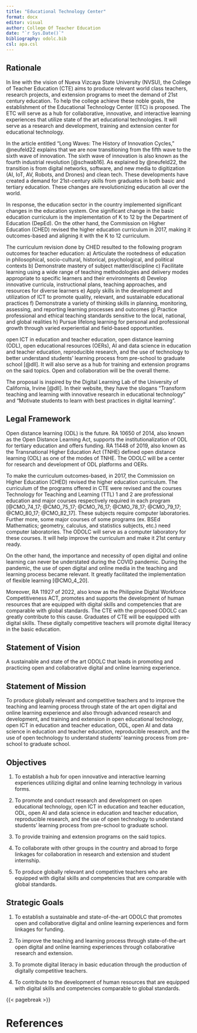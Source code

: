 ```yaml
---
title: "Educational Technology Center"
format: docx
editor: visual
author: College Of Teacher Education
date: "`r Sys.Date()`"
bibliography: odolc.bib
csl: apa.csl
---
```


## Rationale

In line with the vision of Nueva Vizcaya State University (NVSU), the College of Teacher Education (CTE) aims to produce relevant world class teachers, research projects, and extension programs to meet the demand of 21st century education. To help the college achieve these noble goals, the establishment of the Educational Technology Center (ETC) is proposed. The ETC will serve as a hub for collaborative, innovative, and interactive learning experiences that utilize state of the art educational technologies. It will serve as a research and development, training and extension center for educational technology.

In the article entitled "Long Waves: The History of Innovation Cycles," @neufeld22 explains that we are now transitioning from the fifth wave to the sixth wave of innovation. The sixth wave of innovation is also known as the fourth industrial revolution [@schwab16]. As explained by @neufeld22, the transition is from digital networks, software, and new media to digitization (AI, IoT, AV, Robots, and Drones) and clean tech. These developments have created a demand for 21st-century skills from graduates in both basic and tertiary education. These changes are revolutionizing education all over the world.

In response, the education sector in the country implemented significant changes in the education system. One significant change in the basic education curriculum is the implementation of K to 12 by the Department of Education (DepEd). On the other hand, the Commission on Higher Education (CHED) revised the higher education curriculum in 2017, making it outcomes-based and aligning it with the K to 12 curriculum.

The curriculum revision done by CHED resulted to the following program outcomes for teacher education: a) Articulate the rootedness of education in philosophical, socio-cultural, historical, psychological, and political contexts b) Demonstrate mastery of subject matter/discipline c) Facilitate learning using a wide range of teaching methodologies and delivery modes appropriate to specific learners and their environments d) Develop innovative curricula, instructional plans, teaching approaches, and resources for diverse learners e) Apply skills in the development and utilization of ICT to promote quality, relevant, and sustainable educational practices f) Demonstrate a variety of thinking skills in planning, monitoring, assessing, and reporting learning processes and outcomes g) Practice professional and ethical teaching standards sensitive to the local, national, and global realities h) Pursue lifelong learning for personal and professional growth through  varied experiential and field-based opportunities. 






open ICT in education and teacher education, open distance learning (ODL), open educational resources (OERs), AI and data science in education and teacher education, reproducible research, and the use of technology to better understand students' learning process from pre-school to graduate school [@dll]. It will also serve as a hub for training and extension programs on the said topics. Open and collaboration will be the overall theme.

The proposal is inspired by the Digital Learning Lab of the University of California, Irvine [@dll]. In their website, they have the slogans "Transform teaching and learning with innovative research in educational technology" and "Motivate students to learn with best practices in digital learning".

## Legal Framework

Open distance learning (ODL) is the future. RA 10650 of 2014, also known as the Open Distance Learning Act, supports the institutionalization of ODL for tertiary education and offers funding. RA 11448 of 2019, also known as the Transnational Higher Education Act (TNHE) defined open distance learning (ODL) as one of the modes of TNHE. The ODOLC will be a center for research and development of ODL platforms and OERs.

To make the curriculum outcomes-based, in 2017, the Commission on Higher Education (CHED) revised the higher education curriculum. The curriculum of the programs offered in CTE were revised and the courses Technology for Teaching and Learning (TTL) 1 and 2 are professional education and major courses respectively required in each program [@CMO_74_17; @CMO_75_17; @CMO_76_17; @CMO_78_17; @CMO_79_17; @CMO_80_17; @CMO_82_17]. These subjects require computer laboratories. Further more, some major courses of some programs (ex. BSEd Mathematics; geometry, calculus, and statistics subjects, etc.) need computer laboratories. The ODOLC will serve as a computer laboratory for these courses. It will help improve the curriculum and make it 21st century ready. 

On the other hand, the importance and necessity of open digital and online learning can never be understated during the COVID pandemic. During the pandemic, the use of open digital and online media in the teaching and learning process became relevant. It greatly facilitated the implementation of flexible learning [@CMO_4_20].

Moreover, RA 11927 of 2022, also know as the Philippine Digital Workforce Competitiveness ACT, promotes and supports the development of human resources that are equipped with digital skills and competencies that are comparable with global standards. The CTE with the proposed ODOLC can greatly contribute to this cause. Graduates of CTE will be equipped with digital skills. These digitally competitive teachers will promote digital literacy in the basic education.

## Statement of Vision

A sustainable and state of the art ODOLC that leads in promoting and practicing open and collaborative digital and online learning experience.

## Statement of Mission

To produce globally relevant and competitive teachers and to improve the teaching and learning process through state of the art open digital and online learning experience and also through advanced research and development, and training and extension in open educational technology, open ICT in education and teacher education, ODL, open AI and data science in education and teacher education, reproducible research, and the use of open technology to understand students' learning process from pre-school to graduate school.

## Objectives

1.  To establish a hub for open innovative and interactive learning experiences utilizing digital and online learning technology in various forms.

2.  To promote and conduct research and development on open educational technology, open ICT in education and teacher education, ODL, open AI and data science in education and teacher education, reproducible research, and the use of open technology to understand students' learning process from pre-school to graduate school.

3.  To provide training and extension programs on the said topics.

4.  To collaborate with other groups in the country and abroad to forge linkages for collaboration in research and extension and student internship.

5.  To produce globally relevant and competitive teachers who are equipped with digital skills and competencies that are comparable with global standards.

## Strategic Goals

1.  To establish a sustainable and state-of-the-art ODOLC that promotes open and collaborative digital and online learning experiences and form linkages for funding.

2.  To improve the teaching and learning process through state-of-the-art open digital and online learning experiences through collaborative research and extension.

3.  To promote digital literacy in basic education through the production of digitally competitive teachers.

4.  To contribute to the development of human resources that are equipped with digital skills and competencies comparable to global standards.

{{< pagebreak >}}

# References
